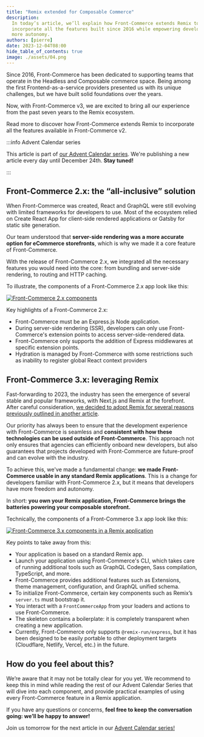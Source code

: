 ```yaml
---
title: "Remix extended for Composable Commerce"
description:
  In today’s article, we’ll explain how Front-Commerce extends Remix to
  incorporate all the features built since 2016 while empowering developers with
  more autonomy.
authors: [pierre]
date: 2023-12-04T08:00
hide_table_of_contents: true
image: ./assets/04.png
---
```


Since 2016, Front-Commerce has been dedicated to supporting teams that operate
in the Headless and Composable commerce space. Being among the first
Frontend-as-a-service providers presented us with its unique challenges, but we
have built solid foundations over the years.

Now, with Front-Commerce v3, we are excited to bring all our experience from the
past seven years to the Remix ecosystem.

Read more to discover how Front-Commerce extends Remix to incorporate all the
features available in Front-Commerce v2.

<!-- truncate -->

:::info Advent Calendar series

This article is part of
[our Advent Calendar series](./01-introducing-the-front-commerce-advent-calendar-series.mdx).
We're publishing a new article every day until December 24th. **Stay tuned!**

:::

## Front-Commerce 2.x: the “all-inclusive” solution

When Front-Commerce was created, React and GraphQL were still evolving with
limited frameworks for developers to use. Most of the ecosystem relied on Create
React App for client-side rendered applications or Gatsby for static site
generation.

Our team understood that **server-side rendering was a more accurate option for
eCommerce storefronts**, which is why we made it a core feature of
Front-Commerce.

With the release of Front-Commerce 2.x, we integrated all the necessary features
you would need into the core: from bundling and server-side rendering, to
routing and HTTP caching.

To illustrate, the components of a Front-Commerce 2.x app look like this:

[![Front-Commerce 2.x components](assets/04-FC_2.x_components.png)](assets/04-FC_2.x_components.png)

Key highlights of a Front-Commerce 2.x:

- Front-Commerce must be an Express.js Node application.
- During server-side rendering (SSR), developers can only use Front-Commerce's
  extension points to access server-side-rendered data.
- Front-Commerce only supports the addition of Express middlewares at specific
  extension points.
- Hydration is managed by Front-Commerce with some restrictions such as
  inability to register global React context providers

## Front-Commerce 3.x: leveraging Remix

Fast-forwarding to 2023, the industry has seen the emergence of several stable
and popular frameworks, with Next.js and Remix at the forefront. After careful
consideration,
[we decided to adopt Remix for several reasons previously outlined in another article](/changelog/front-commerce-is-getting-a-remix).

Our priority has always been to ensure that the development experience with
Front-Commerce is seamless and **consistent with how these technologies can be
used outside of Front-Commerce**. This approach not only ensures that agencies
can efficiently onboard new developers, but also guarantees that projects
developed with Front-Commerce are future-proof and can evolve with the industry.

To achieve this, we've made a fundamental change: **we made Front-Commerce
usable in any standard Remix applications**. This is a change for developers
familiar with Front-Commerce 2.x, but it means that developers have more freedom
and autonomy.

In short: **you own your Remix application, Front-Commerce brings the batteries
powering your composable storefront.**

Technically, the components of a Front-Commerce 3.x app look like this:

[![Front-Commerce 3.x components in a Remix application](assets/04-FC_3.x_components.png)](assets/04-FC_3.x_components.png)

Key points to take away from this:

- Your application is based on a standard Remix app.
- Launch your application using Front-Commerce's CLI, which takes care of
  running additional tools such as GraphQL Codegen, Sass compilation,
  TypeScript, and more.
- Front-Commerce provides additional features such as Extensions, theme
  management, configuration, and GraphQL unified schema.
- To initialize Front-Commerce, certain key components such as Remix’s
  `server.ts` must bootstrap it.
- You interact with a `FrontCommerceApp` from your loaders and actions to use
  Front-Commerce.
- The skeleton contains a boilerplate: it is completely transparent when
  creating a new application.
- Currently, Front-Commerce only supports `@remix-run/express`, but it has been
  designed to be easily portable to other deployment targets (Cloudflare,
  Netlify, Vercel, etc.) in the future.

## How do you feel about this?

We’re aware that it may not be totally clear for you yet. We recommend to keep
this in mind while reading the rest of our Advent Calendar Series that will dive
into each component, and provide practical examples of using every
Front-Commerce feature in a Remix application.

If you have any questions or concerns, **feel free to keep the conversation
going: we’ll be happy to answer!**

Join us tomorrow for the next article in our
[Advent Calendar series!](./01-introducing-the-front-commerce-advent-calendar-series.mdx)
